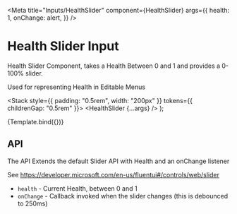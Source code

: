 
<Meta
  title="Inputs/HealthSlider"
  component={HealthSlider}
  args={{
    health: 1,
    onChange: alert,
  }}
/>

# Health Slider Input

Health Slider Component, takes a Health Between 0 and 1 and provides a 0-100% slider.

Used for representing Health in Editable Menus

  <Stack style={{ padding: "0.5rem", width: "200px" }} tokens={{ childrenGap: "0.5rem" }}>
    <HealthSlider {...args} />
  </Stack>
);

<Canvas>
  <Story name="HealthSlider">{Template.bind({})}</Story>
</Canvas>

## API

The API Extends the default Slider API with Health and an onChange listener

See https://developer.microsoft.com/en-us/fluentui#/controls/web/slider

- `health` - Current Health, between 0 and 1
- `onChange` - Callback invoked when the slider changes (this is debounced to 250ms)
